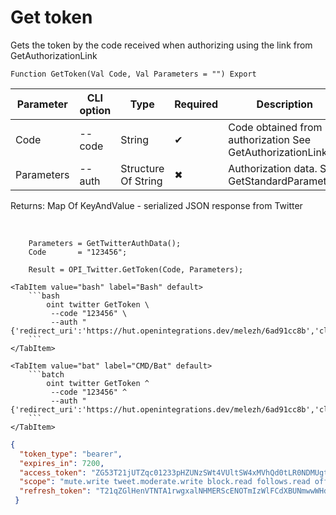 ﻿---
sidebar_position: 2
description: Get token and other functions to work with Twitter in the Open Integration Package, a free open-source integration library for 1C:Enterprise 8, OneScript and CLI
keywords: [1C, 1С, 1С:Enterprise, 1С:Enterprise 8.3, API, Integration, Services, Exchange, OneScript, CLI, Twitter]
---


# Get token
 Gets the token by the code received when authorizing using the link from GetAuthorizationLink



`Function GetToken(Val Code, Val Parameters = "") Export`

  | Parameter | CLI option | Type | Required | Description |
  |-|-|-|-|-|
  | Code | --code | String | &#x2714; | Code obtained from authorization See GetAuthorizationLink |
  | Parameters | --auth | Structure Of String | &#x2716; | Authorization data. See GetStandardParameters |

  
  Returns:  Map Of KeyAndValue - serialized JSON response from Twitter

<br/>



```bsl title="1C:Enterprise/OneScript code example"
    Parameters = GetTwitterAuthData();
    Code       = "123456";

    Result = OPI_Twitter.GetToken(Code, Parameters);
```
 

 <Tabs>
  
    <TabItem value="bash" label="Bash" default>
        ```bash
            oint twitter GetToken \
             --code "123456" \
             --auth "{'redirect_uri':'https://hut.openintegrations.dev/melezh/6ad91cc8b','client_id':'***','client_secret':'***','access_token':'***','refresh_token':'***','oauth_token':'***','oauth_token_secret':'***','oauth_consumer_key':'***','oauth_consumer_secret':'***'}"
        ```
    </TabItem>
  
    <TabItem value="bat" label="CMD/Bat" default>
        ```batch
            oint twitter GetToken ^
             --code "123456" ^
             --auth "{'redirect_uri':'https://hut.openintegrations.dev/melezh/6ad91cc8b','client_id':'***','client_secret':'***','access_token':'***','refresh_token':'***','oauth_token':'***','oauth_token_secret':'***','oauth_consumer_key':'***','oauth_consumer_secret':'***'}"
        ```
    </TabItem>
</Tabs>


```json title="Result"
{
  "token_type": "bearer",
  "expires_in": 7200,
  "access_token": "ZG53T21jUTZqc01233pHZUNzSWt4VUltSW4xMVhQd0tLR0NDMUgtZlQ3V3FMOjE3NTczMTg1MTI0MDA6MTowOmF0OjE",
  "scope": "mute.write tweet.moderate.write block.read follows.read offline.access list.write bookmark.read list.read tweet.write space.read block.write like.write like.read users.read tweet.read bookmark.write mute.read follows.write",
  "refresh_token": "T21qZGlHenVTNTA1rwgxalNHMERScENOTmIzWlFCdXBUNmwwWHduUUdoUjh6OjE3NTczMTg1MTI0MDA6MTowOnJ0OjE"
 }
```
